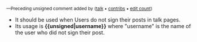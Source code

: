 <small>—Preceding unsigned comment added by [[User:{{{1}}}|{{{1}}}]] ([[User talk:{{{1}}}|talk]] • [[Special:Contributions/{{{1}}}|contribs]] • [[Special:Editcount/{{{1}}}|edit count]]) {{{2|}}}</small><noinclude>

* It should be used when Users do not sign their posts in talk pages.
* Its usage is '''<nowiki>{{unsigned|username}}</nowiki>''' where "username" is the name of the user who did not sign their post.
</noinclude>

